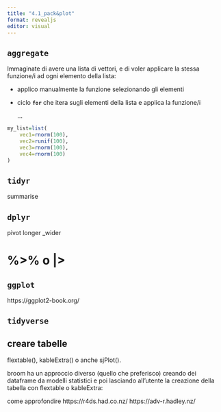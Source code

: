 ```yaml
---
title: "4.1_pack&plot"
format: revealjs
editor: visual
---
```


## `aggregate`

Immaginate di avere una lista di vettori, e di voler applicare la stessa funzione/i ad ogni elemento della lista:

-   applico manualmente la funzione selezionando gli elementi

-   ciclo **`for`** che itera sugli elementi della lista e applica la funzione/i

    ...

```r
my_list=list(
    vec1=rnorm(100),
    vec2=runif(100),
    vec3=rnorm(100),
    vec4=rnorm(100)
)
```

## `tidyr`
summarise

## `dplyr`
pivot longer _wider

# %>% o |>

## `ggplot`

https://ggplot2-book.org/

## `tidyverse`

## creare tabelle
flextable(), kableExtra() o anche sjPlot().

broom
ha un approccio diverso (quello che preferisco) creando dei dataframe da modelli statistici e
 poi lasciando all'utente la creazione della tabella con flextable o kableExtra:
 
 
 come approfondire
 https://r4ds.had.co.nz/
 https://adv-r.hadley.nz/
